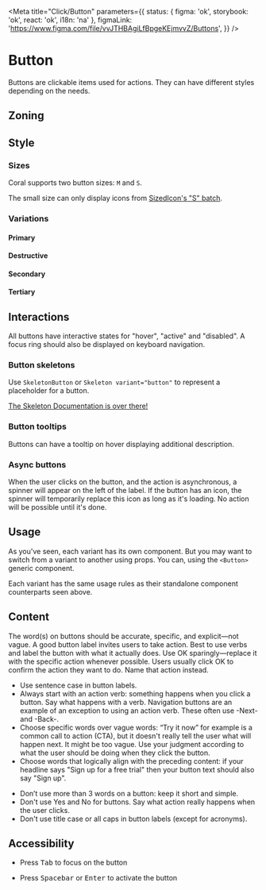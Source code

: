 
<Meta
	title="Click/Button"
	parameters={{
		status: { figma: 'ok', storybook: 'ok', react: 'ok', i18n: 'na' },
		figmaLink: 'https://www.figma.com/file/vvJTHBAgiLfBpgeKEjmvvZ/Buttons',
	}}
/>

# Button

Buttons are clickable items used for actions. They can have different styles depending on the needs.

## Zoning

<FigmaImage
	src="https://www.figma.com/file/vvJTHBAgiLfBpgeKEjmvvZ/Buttons?node-id=2919%3A7371"
	alt="zoning image for buttons"
/>

## Style

### Sizes

Coral supports two button sizes: `M` and `S`.

The small size can only display icons from [SizedIcon's "S" batch](/docs/components-icon-sizedicon--icon-xs).

### Variations

<FigmaImage
	src="https://www.figma.com/file/vvJTHBAgiLfBpgeKEjmvvZ/Buttons?node-id=3371%3A33589"
	alt="Buttons in all their variations"
/>

<Canvas withSource="closed">
	<Story story={Stories.Variations} />
</Canvas>

#### Primary

<Canvas withSource="closed">
	<Story story={Stories.PrimaryVariations} />
</Canvas>

<Canvas>
	<Story story={Stories.Primary} />
</Canvas>

<ArgTypes of={Stories.Primary} />

#### Destructive

<Canvas withSource="closed">
	<Story story={Stories.DestructiveVariations} />
</Canvas>

<Canvas>
	<Story story={Stories.Destructive} />
</Canvas>

<ArgTypes of={Stories.Destructive} />

#### Secondary

<Canvas withSource="closed">
	<Story story={Stories.SecondaryVariations} />
</Canvas>

<Canvas>
	<Story story={Stories.Secondary} />
</Canvas>

<ArgTypes of={Stories.Secondary} />

#### Tertiary

<Canvas withSource="closed">
	<Story story={Stories.TertiaryVariations} />
</Canvas>

<Canvas>
	<Story story={Stories.Tertiary} />
</Canvas>

<ArgTypes of={Stories.Tertiary} />

## Interactions

All buttons have interactive states for "hover", "active" and "disabled". A focus ring should also be displayed on keyboard navigation.

### Button skeletons

Use `SkeletonButton` or `Skeleton variant="button"` to represent a placeholder for a button.

<Canvas>
	<Story story={Stories.SkeletonButton} />
</Canvas>

[The Skeleton Documentation is over there!](/docs/components-skeleton--skeleton-button-story)

### Button tooltips

Buttons can have a tooltip on hover displaying additional description.

<Canvas>
	<Story story={Stories.TooltipButton} />
</Canvas>

### Async buttons

When the user clicks on the button, and the action is asynchronous, a spinner will appear on the left of the label.
If the button has an icon, the spinner will temporarily replace this icon as long as it's loading.
No action will be possible until it's done.

<Canvas>
	<Story story={Stories.Loading} />
</Canvas>

## Usage

As you've seen, each variant has its own component. But you may want to switch from a variant to another using props.
You can, using the `<Button>` generic component.

<Canvas>
	<Story story={Stories.VariantComponent} />
</Canvas>

Each variant has the same usage rules as their standalone component counterparts seen above.

## Content

The word(s) on buttons should be accurate, specific, and explicit—not vague.
A good button label invites users to take action.
Best to use verbs and label the button with what it actually does.
Use OK sparingly—replace it with the specific action whenever possible.
Users usually click OK to confirm the action they want to do.
Name that action instead.

<Use>
	<Use.Do>
		<ul>
			<li>Use sentence case in button labels.</li>
			<li>
				Always start with an action verb: something happens when you click a button. Say what
				happens with a verb. Navigation buttons are an example of an exception to using an action
				verb. These often use -Next- and -Back-.
			</li>
			<li>
				Choose specific words over vague words: “Try it now” for example is a common call to action
				(CTA), but it doesn't really tell the user what will happen next. It might be too vague. Use
				your judgment according to what the user should be doing when they click the button.
			</li>
			<li>
				Choose words that logically align with the preceding content: if your headline says "Sign up
				for a free trial" then your button text should also say "Sign up".
			</li>
		</ul>
	</Use.Do>
	<Use.Dont>
		<ul>
			<li>Don’t use more than 3 words on a button: keep it short and simple.</li>
			<li>
				Don't use Yes and No for buttons. Say what action really happens when the user clicks.
			</li>
			<li>Don't use title case or all caps in button labels (except for acronyms).</li>
		</ul>
	</Use.Dont>
</Use>

## Accessibility

- Press <kbd>Tab</kbd> to focus on the button

- Press <kbd>Spacebar</kbd> or <kbd>Enter</kbd> to activate the button
